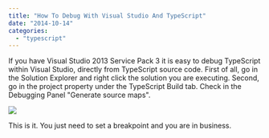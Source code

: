 ```yaml
---
title: "How To Debug With Visual Studio And TypeScript"
date: "2014-10-14"
categories: 
  - "typescript"
---
```


If you have Visual Studio 2013 Service Pack 3 it is easy to debug TypeScript within Visual Studio, directly from TypeScript source code. First of all, go in the Solution Explorer and right click the solution you are executing. Second, go in the project property under the TypeScript Build tab. Check in the Debugging Panel "Generate source maps".

![](images/GenerateSourceMaps-400x127.png)

This is it. You just need to set a breakpoint and you are in business.

